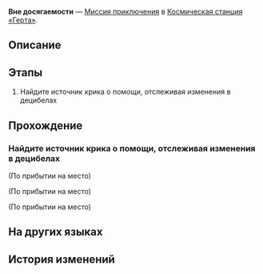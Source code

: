 {{Дополнить|Диалоги.}}
{{Миссия Инфобокс
|id              = 2000104
|Название        = 
|Изображение     = Миссия Освоения Вне досягаемости.png
|Тип             = Миссия приключения
|События         = 
|Глава           = 
|Условия         = 
* Завершена [[Миссия приключения]] ''[[Дорога возрождения]]''
* Завершена [[Миссия Освоения]] ''[[Мы не умеем прощаться]]''
* Достигните [[Уровень Освоения|Уровня Освоения]] 17
|Персонажи       = Первопроходец
|СтартЛокация    = Зона поддержки
|Мир             = Космическая станция «Герта»
|Локации         = Зона поддержки
|Предыдущая      = Дорога возрождения
|Следующая       = ???
|Награды         = Опыт Освоения*250; Звёздный нефрит*40; Журнал приключений*5; Hertareum*50; Kapo-Kali*10; Кредиты*12 000
}}
'''Вне досягаемости''' — [[Миссия приключения]] в [[Космическая станция «Герта»]].

==Описание==
{{Описание|Вэнь Тяньвэн делится своей проблемой с Хосе, Охотником за кометами, и даёт вам карту сокровищ, ведущую к знаменитому сокровищу Охотника за кометами.<br />Оказывается, что сокровище - это рецепт Капо-Кали.}}

==Этапы==
# Найдите источник крика о помощи, отслеживая изменения в децибелах

==Прохождение==
{{Дополнить}}


===Найдите источник крика о помощи, отслеживая изменения в децибелах===
{{Описание миссии|локация=Зона поддержки|Когда вы вошли в Зону поддержки, услышали крики о помощи, доносившиеся откуда-то из глубины. Помогите оказавшемуся в беде исследователю, у него может быть информация об Охотнике за кометами.}}
{{Диалог Начало}}
;(По прибытии на место)

;(По прибытии на место)
<!--Unknown TalkSentence: 200023001-->
<!--Unknown TalkSentence: 200023002-->
<!--Unknown TalkSentence: 200023003-->
<!--Unknown TalkSentence: 200023005-->
<!--Unknown TalkSentence: 200023006-->

;(По прибытии на место)
<!--Unknown TalkSentence: 200023001-->
<!--Unknown TalkSentence: 200023002-->
<!--Unknown TalkSentence: 200023003-->
{{Диалог Конец}}

==На других языках==
{{На других языках
|en   = Out of Reach
|zhs  = 触不可及
|zht  = 觸不可及
|ja   = 触れられない
|ko   = 닿을 수 없는 것
|es   = Fuera de alcance
|fr   = Hors d'atteinte
|ru   = Вне досягаемости
|th   = จับต้องไม่ได้
|vi   = Chỉ Có Thể Ngắm Nhìn
|de   = Außer Reichweite
|id   = Tak Tersentuh
|pt   = Fora de Alcance
}}

==История изменений==
{{История изменений|2.7}}
